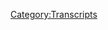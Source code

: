 {{Transcript
    | title         = [[736: Reflections on a Verdict]]
    | caption       = [https://knowledgefight.libsyn.com/736-reflections-on-a-verdict Listen to this episode on Libsyn]
    | episodeNumber = [[736: Reflections on a Verdict|736]]
    | length        = 01:08:22
}}

{{MessageBox
    | header     = Warning: Bot Generated Content
    | text       = This transcript was automatically generated by transcription software and likely contains many mistakes and misattributions. Please check the audio for definitive quotes, attribution, and context.
    | image      = N3yvass4myg91.webp
    | imagewidth = 50px
    | id         = warning
}}

{{TranscriptBlock
    | name      = Unknown Speaker
    | timestamp = 00:04
    | text      = Red Alert. Red alert. Red alert. Red Alert knowledge five Damn, Jordan I'm sweating knowledge fight.com It's time to pray. I have great respect for knowledge like knowledge. I'm sick of them posing as if they're the good guys Shang V or the bad guy knowledge. Dan and Jordan knowledge fight need money Andy and Sandy are stopping Andy and Cam handy in Kansas. Bray Andy in Kansas, you're on the airplane. Huge fan. I love your word, knowledge by
}}

{{TranscriptBlock
    | name      = Dan
    | timestamp = 00:55
    | text      = now knowledge fight.com. Hey, everybody, how's it going out there? This is Dan. Here's the situation the other day in Jordan. After the verdict came out on Thursday, we had the opportunity to sit down and chat with the plaintiff's attorney from the Texas cases. Mark Bankston about the you know the goings on to reflect a little bit on the the case and what were the most likely next steps. And that is a little bonus bonus bonus. That's what it is. It's a bonus little episode for this weekend for you all to enjoy. Sneaky snake and but here's the thing. Do me and Jordan had meant me up, man. I'm pronouncing things weird all over the place. Me and Jordan had meant to recorded an intro the like this what I'm what I'm doing here, but we forgot. Anyway, I just thought it would be weird if the episode started and then just immediately jumped into an interview. Maybe I'm wrong. I don't know. Maybe this is unnecessary. Anyway, before I get too up in my head. I'll just throw it to the interviewer enjoy. And we will be talking to you soon. Well, folks, I figured there's a lot of news. There's a billion stories to cover. Yeah. 965 million to be exact. Yeah, close to a billion stories. Yeah. And whenever we need some legal analysis on cases involving one Alex Emmerich Jones, there's, there's one when we put up the mark Bankston symbol, there's
}}

{{TranscriptBlock
    | name      = Jordan
    | timestamp = 02:31
    | text      = only one signal signal symbol.
}}

{{TranscriptBlock
    | name      = Dan
    | timestamp = 02:35
    | text      = I go to the rooftop of my apartment here in Chicago and I say I put a gummy worm shadow on a cloud and then Bill calls mark.
}}

{{TranscriptBlock
    | name      = Jordan
    | timestamp = 02:44
    | text      = I think I think the bark signal is a is a silhouette with the words underneath it. Who sent me these texts. I think that's
}}

{{TranscriptBlock
    | name      = Dan
    | timestamp = 02:53
    | text      = it's a it's a Matlock symbol, or bones being.
}}

{{TranscriptBlock
    | name      = Jordan
    | timestamp = 02:59
    | text      = We have extended this long enough, Mark. Welcome to the
}}

{{TranscriptBlock
    | name      = Dan
    | timestamp = 03:02
    | text      = cheers, boys. How are y'all doing? Welcome back. I raise my glass of Jordan brought champagne over this evening. And so welcome. Thanks for joining us.
}}

{{TranscriptBlock
    | name      = Mark Bankston
    | timestamp = 03:12
    | text      = Absolutely. Absolutely couldn't be in better spirits today.
}}

{{TranscriptBlock
    | name      = Dan
    | timestamp = 03:17
    | text      = I think a lot of the audience's aware obviously that the Connecticut case the verdict came in on Wednesday. It came in as a as a flood
}}

{{TranscriptBlock
    | name      = Jordan
    | timestamp = 03:32
    | text      = where it will require 40 days and 40 nights to weather the storm is the level of flood we're dealing with here.
}}

{{TranscriptBlock
    | name      = Dan
    | timestamp = 03:39
    | text      = And I think some people probably have some questions about, you know, the dynamics about it. And we're certainly
}}

{{TranscriptBlock
    | name      = Jordan
    | timestamp = 03:46
    | text      = no, absolutely we have no law in IT stuff.
}}

{{TranscriptBlock
    | name      = Mark Bankston
    | timestamp = 03:51
    | text      = I got a lot of questions, too. There's there's still so much to get answered here. Boy, it's really a nice time to celebrate.
}}

{{TranscriptBlock
    | name      = Jordan
    | timestamp = 03:58
    | text      = One thing I wanted to ask you first, how do we start with that? You were in the courtroom for a while Correct? Yeah. Yeah. What was what was it like sitting in the courtroom as a spectator as opposed to a gladiator you know,
}}

{{TranscriptBlock
    | name      = Mark Bankston
    | timestamp = 04:13
    | text      = it's interesting, you know, cuz you walk into that courtroom, right? And nobody knows what's gonna happen in this trial. But everybody knows what happens in mind. When I walk in there, there's there's a weird feeling of
}}

{{TranscriptBlock
    | name      = Jordan
    | timestamp = 04:23
    | text      = here like Ray Lewis in 2004. Like,
}}

{{TranscriptBlock
    | name      = Mark Bankston
    | timestamp = 04:28
    | text      = and, I mean, here's the other thing, too, is I had, over the years gotten the chance to reach out and talk to some of the other plaintiffs in the Lafferty case, but this was the first time that I'm like, in a room with them all, and got to meet them. And, you know, it's weird because sometimes people that you don't think about it too much, that in a very technical sense, these cases of ours in Connecticut, in in Texas are in competition in a way like that. That would normally be the case. Right? But that has since almost the outset. Not been how we've treated it. Yeah. And these parents were so gracious to me. And so I mean, they were expressing their admiration and their thanks for what we did. And I don't even represent these folks. Right. But we've kind of stopped looking at it that way. Because, you know, I think we've said it in court many times, me and Chris are as cooperative as to plaintiff's lawyers across the country can ever be. And we have helped each other along this way to make sure that these people are not pulling fast ones in either direction. And so man, when that trial started, yeah, there was no other place in the world. I wanted to be try to help whatever way I could. And it was, it was a great experience to be there. And to be, I don't know, there was something about that particular courtroom and you have that amount of gravity of people in it. Yeah, of all of these plaintiffs. It was, it was quite an experience. But you know, like, like, a lot of people midway through the trial, and I had to leave and come home, because I actually had to come home for a couple days, and then go try another case at Kansas City. Nobody really knew what was gonna happen. Right. Nobody really knew.
}}

{{TranscriptBlock
    | name      = Dan
    | timestamp = 05:58
    | text      = Well, there's even just this simple dangling thread of like, Is Alex gonna come back? totally right. Yeah,
}}

{{TranscriptBlock
    | name      = Mark Bankston
    | timestamp = 06:04
    | text      = that was I mean, look, I'll be honest with you, once, once Alex testified, I kind of knew where we were going, just not the degree, right. Like, nobody knows. I've always said this getting nobody knows how to value these cases. Right. And so I was almost concerned after my case, if people were going to look at it and go, All right, well, yeah, but that's just a total fluke, you've got one story of what happened to with neon, Scarlet where Neil gets to fame, and you get one result. That's just a fluke. And what's so rewarding about this next trial? Is it proves that's not a fluke. There's no fluke about it. Yeah. And that you can almost look at that. It's like the Heslin case is sort of the battering ram that breaks into that fortress sets the value sets understands how the case is going to go. And then Chris and his team just took that. And I mean, look, there's there was a lot of things that were going off. Right. To start this prefaces, there were a lot of really good things.
}}

{{TranscriptBlock
    | name      = Jordan
    | timestamp = 06:56
    | text      = Well, they had already won. So that was terms of the terms of trial.
}}

{{TranscriptBlock
    | name      = Unknown Speaker
    | timestamp = 07:04
    | text      = Having already won held f1.
}}

{{TranscriptBlock
    | name      = Mark Bankston
    | timestamp = 07:07
    | text      = Trial, yes, there can be a lot of defendants who got defaulted or came in there were just a damage hearing. And it still it doesn't really matter, because it's still if the jury doesn't think what they did was wrong, and they're not going to compensate people for it. Right. Right. Yeah. Yeah, exactly.
}}

{{TranscriptBlock
    | name      = Jordan
    | timestamp = 07:21
    | text      = And idea of getting $1 You know, well, like when Trump sued the NFL, and they gave him $1, you know, yeah,
}}

{{TranscriptBlock
    | name      = Mark Bankston
    | timestamp = 07:28
    | text      = yeah. Right. And so I think everybody knew that wasn't going to be what was happening, because I mean, I mean, I think what these cases show, and I knew from when he testified, is a jury Once this information is put in front of them, it is basically indispensable on its merits, they're gonna fucking hate the guy. That's just how it's gonna be. And then then the question is, right, like so look, they have all these things going well, for them, they have the first trial with Jones that we had in Austin clearly broke his brain. Right, he came to that trial with the defense lawyer who was going to put on a fairly standard defense. He went in there and pretended that he had remorse. They tried to play the script of how you would supposedly defend this. And they got they got wrecked. And so it broke Alex's brain. So he shows up to the next trial, and he acts like a goddamn madman. He's up there on the stand said I don't apologize for shit and basically like an old enemy.
}}

{{TranscriptBlock
    | name      = Dan
    | timestamp = 08:19
    | text      = You gotta prove that on some level, you know, it's like this strategy didn't work.
}}

{{TranscriptBlock
    | name      = Jordan
    | timestamp = 08:22
    | text      = Let's try Yeah, no, I mean,
}}

{{TranscriptBlock
    | name      = Dan
    | timestamp = 08:25
    | text      = I didn't miners the wrong word.
}}

{{TranscriptBlock
    | name      = Jordan
    | timestamp = 08:28
    | text      = I really didn't get an apology from all of the people who had no idea this was going to be coming. But what are you gonna do? You know,
}}

{{TranscriptBlock
    | name      = Mark Bankston
    | timestamp = 08:35
    | text      = right. You have that you've got Jones acting like an absolute madman, which helps. You've gotten norm patents, which Wow, did I I never would have thought that I would seen a lawyer who could try this case less competently than in then. I did not think so. I read learned that is normal is literally asleep. At one point in the trial. He was like tweeting during the trial about other stuff, like
}}

{{TranscriptBlock
    | name      = Dan
    | timestamp = 08:59
    | text      = a certain event. Yeah. He's like, he's like,
}}

{{TranscriptBlock
    | name      = Mark Bankston
    | timestamp = 09:01
    | text      = being openly combative with the jury. I mean, it was it was I'm, I love to know what's going on with Doron. But I'll tell you when I saw that closing statement of his Yeah, I was like, Is this son of a bitch throwing the case? What is he up to? Like what is happening?
}}

{{TranscriptBlock
    | name      = Dan
    | timestamp = 09:16
    | text      = I know, I know. This is not gonna be a popular statement. But maybe these grieving families are liars.
}}

{{TranscriptBlock
    | name      = Jordan
    | timestamp = 09:23
    | text      = Yeah, yeah, that was an intense I actually that was actually a really good question lawyer. lawyering, you can do that lawyers prayer sounded fake as shit to me. Like no lawyer has ever done that. Nobody. Nobody's ever said that. Why did he say he was like the old fashioned lawyers prayer
}}

{{TranscriptBlock
    | name      = Dan
    | timestamp = 09:43
    | text      = norms of creative guys stand up comic he writes his own material. There's nothing nothing to shit on there, Jordan.
}}

{{TranscriptBlock
    | name      = Jordan
    | timestamp = 09:51
    | text      = Well, I will share with you the old comics prayer. Fuck norm Pattis that was a that's our favorite one to say before every set Dear
}}

{{TranscriptBlock
    | name      = Dan
    | timestamp = 09:58
    | text      = Lord made the last be plentiful. And the alcohol
}}

{{TranscriptBlock
    | name      = Mark Bankston
    | timestamp = 10:04
    | text      = work. You know, I think it's sometimes works in a criminal trial when you have a lawyer who's defending who is deeply and fundamentally unlikable like norm is I mean, it's just a powerfully unlikable human being. But it actually sometimes works in criminal trials. But in the civil end, no, this would didn't fly. So you've got all these advantages go and then you got Jones, you've got the attorney. I mean, it's a mess. But here's the thing that I don't think people are putting enough attention on, is that while Chris petty had himself a really strong case, and really favorable conditions in the courtroom, he faced something that is so insanely difficult, which is when you have when you just have a win, it's just Neelam Scarlets one fan, right, you can get the number up, get it up there to 50 million and you're in your jury understands that. But once you start having 15 plaintiffs, you have to get the numbers up so high that your juries gonna get sticker shock, right. And that's a worry even well below the finger, they got to be able to defeat that, to be able to get a jury on board with the idea of of giving this kind of award is literally the hardest thing a plaintiff's lawyer can ever do.
}}

{{TranscriptBlock
    | name      = Dan
    | timestamp = 11:06
    | text      = I believe it. I think, I think in terms of that, that's, that's an angle and then to with the the number of plaintiffs like as opposed to with your case, with Neil and Scarlett, it's, you know, it's one story. It may be a complicated story to tell, but with so many plaintiffs being able to, you know, respectfully and accurately convey all of their different experiences, right. It's something that I thought was also well handled. Yeah. It seems like a gigantic challenge. Yeah.
}}

{{TranscriptBlock
    | name      = Mark Bankston
    | timestamp = 11:36
    | text      = I mean, look, you you know, you're going to if you do it, right, like he did you get critical mass up. Yeah, that can happen. But there was a huge danger there of losing the jury and the details of all of these different people, and having them get exhausted through the process and having that be doled in their senses. And you'll notice that as Chris started going through the different plaintiffs, he was able to create new angles and new ways to tell the story. Yes, it wasn't just repetitive.
}}

{{TranscriptBlock
    | name      = Dan
    | timestamp = 12:02
    | text      = Yeah. At all, you're off to have a great sort of friendliness with the way that he questioned the the plaintiffs as well, there was a time certainly got objections from norm. But there was kind of a friendliness to him, in contrast to medi kind of having more of a like, straightforward, and
}}

{{TranscriptBlock
    | name      = Jordan
    | timestamp = 12:27
    | text      = even then the objections from Costco or for Costco for more like, Okay, you can't ask that question. I know, we all just want them to tell the story and you're trying to ask a question. Yeah, absolutely. You'd object and then it'd be like, Okay, let me rephrase this to just tell your story. Like that. Yeah.
}}

{{TranscriptBlock
    | name      = Mark Bankston
    | timestamp = 12:45
    | text      = Yeah. The other person I should probably mentioned by name just because I'm such such a big fan of hers is Eleanor Sterling's work, arguing legal propositions in that courtroom was so outstanding. I really have rarely seen a lawyer who was so effective at communicating with the judge than Eleanor is, and there were so many big rulings that she was able to secure during that trial. And she did such an amazing job. They had a really great team. I mean, that's it was both of these parents, both sides have, we're lucky to have really competent representation because they could have gotten stuck with terrible people. You never know. Like, norm.
}}

{{TranscriptBlock
    | name      = Jordan
    | timestamp = 13:21
    | text      = I bet she I bet she has to feel amazing just because there are so few times I think, where you can really get into like, the nitty gritty of ah, this isn't point one four point C and feel like the righteous Crusader have fucking, you know, like, oh, no, it's one dashboard. See MOTHER FUCKA. You know, like, you don't get to do that rarely. What's funny, they
}}

{{TranscriptBlock
    | name      = Mark Bankston
    | timestamp = 13:45
    | text      = are exactly. Their legal team had three very distinctive and different personality presences in the courtroom, right then that some people look at the four of us, for instance, and it's like, yeah, the four bearded weirdos you know, they've they're basically brothers. They're, they're, they're different shades of the same color.
}}

{{TranscriptBlock
    | name      = Jordan
    | timestamp = 14:04
    | text      = You like fucking whiter from tombstone? Shut the fuck up.
}}

{{TranscriptBlock
    | name      = Mark Bankston
    | timestamp = 14:08
    | text      = That's exactly right. And but there is sort of a solidarity, that goodness that we almost operate as one unit. And it's an interesting way to do it, and truly seem to really like us for it. But then when you add up into that it could adopt this different approach of having Alright, so Chris has is able to bring a level of moral righteousness to the courtroom, that in a less genuine person would be over the top. But Chris is so genuine, that he was able to keep this like very strong sense of moral authority in the courtroom, but that needed to be counterbalanced because that they needed to have an emotional angle to they needed to have a humanistic relating. And Josh Casa pulled that element off of it. He has such an easy, unforced sense of camaraderie with people that he can pull that off. And then you have Eleanor who is basically a strategist at heart like she is a As a battlefield general, and to know how to use the rules to keep her opponent where she wants, and so you have this very analytical approach, and Eleanor and the three of them together, just knocked it out of the park. I just, I'm, I'm actually super excited to work with them again in the future, you know, because they are some, they have been doing some great work outside of this too, you know, because they did Remington and that was a long slog, a very uphill climb. And they did it. And so they're out, you know, celebrating the world right now getting the accolades, and they deserve every bit of it. Because, wow, this is really an amazing result. Yeah,
}}

{{TranscriptBlock
    | name      = Dan
    | timestamp = 15:32
    | text      = totally. So I guess that leaves us in a position where, you know, we have this almost $1 billion judgment against Alex and Infowars. He has put his company into bankruptcy, or at least freeze dried up systems is in bankruptcy. And there's some sort of chaos going on with that as well, with the lawyers turning on each other a little bit as well. But where do Where do you I mean, obviously, is into almost entirely unpredictable. But where do you get, like, what are we talking about when we talk about appeals? Well, it's one of the options even,
}}

{{TranscriptBlock
    | name      = Mark Bankston
    | timestamp = 16:07
    | text      = there was a there was a clip that came out of me talking in the courthouse right after our verdict came down. And I made some predictions on this subject about picking, dividing up the courts of Infowars. Yeah, follows me like it goes to wherever I go. There was the thought that look, if these verdicts aren't monstrously big like they are right now, that that this would end up with resolution through bankruptcy court, because Jones wants this over, he's not going to chase to the ends of the earth on this kind of stuff. And it wouldn't make sense to like, look, he's going to have four trials to get them all overturned. It's just ridiculous. So and I figured that he would, they would, we wouldn't be looking at that situation. In other words, we would be looking at this Indian in a different way. But now when you've got a billion dollar judgment, you've got the Texas verdict, which I know they think they can appeal. Right? And then they're gonna have two more, Alex's just decided to just screw it. And like he said the other day on the show. Uh, you know, I'm gonna spend a few $100,000 and keep these cases wrapped up for years. Yeah. Care. Like you think I care about that? Like, like, like, Warren, I think you're vastly overestimating how difficult to plaintiff side appeal is like, I've got to write two briefs over the next two years. No big
}}

{{TranscriptBlock
    | name      = Dan
    | timestamp = 17:14
    | text      = deal? Well, because the weight is on them. Yeah, right. Yeah, they've got a lot of
}}

{{TranscriptBlock
    | name      = Mark Bankston
    | timestamp = 17:17
    | text      = work to do. Exactly. And they're gonna have to do a lot of work to do that. And for me, he was great. Now, here's the real kicker of it. Right? Here's the real kicker. Let's say that by some heaven forbid chance he is successful on appeal against us, for instance, and Texas Court of Appeals or Texas Supreme Court, reverses and orders a new trial to go forward. Do you can you think of anything that would make me happier than going to trial against Alex Jones? Again?
}}

{{TranscriptBlock
    | name      = Dan
    | timestamp = 17:43
    | text      = Very few things.
}}

{{TranscriptBlock
    | name      = Jordan
    | timestamp = 17:44
    | text      = In case you're wondering. Last time there was a billion dollars on how about you guys? They were they said 50 million and appealed it surprise?
}}

{{TranscriptBlock
    | name      = Dan
    | timestamp = 17:54
    | text      = Yes. Dude, again, why? US court? It wouldn't just be like this judgment is gone. It would be ordering a new trial. Yeah, exactly. And Alex's behavior, you probably assume wouldn't be any different. He probably end up getting himself defaulted again.
}}

{{TranscriptBlock
    | name      = Mark Bankston
    | timestamp = 18:11
    | text      = Oh, yeah. Well, and here's the thing, though, if it comes back for new trial, it's just like, we reversed the clock back to June 2022. And we just set a new trial date and try it again. So it really wouldn't be a big deal or Oh,
}}

{{TranscriptBlock
    | name      = Dan
    | timestamp = 18:21
    | text      = but he could could he over like undo the default? Could that be appealed?
}}

{{TranscriptBlock
    | name      = Mark Bankston
    | timestamp = 18:25
    | text      = I mean, look, that's a technical thing that I guess let me just put this right, this appeal of No, that's not something that's feasible. Right. The default is so well papered. I mean, we should add a default between 19. But the judge has made sure to pay for the shit out of that course. 2022. It's a dead issue. There's no way he's getting that overturned.
}}

{{TranscriptBlock
    | name      = Dan
    | timestamp = 18:43
    | text      = So the but he'll essentially is just about the damages just about the
}}

{{TranscriptBlock
    | name      = Mark Bankston
    | timestamp = 18:48
    | text      = end and fundamental errors of the trial if they think that anything happened there. It's interesting, because most of your objections to this would be off of like jury instructions. And strangely enough, like Reno every time we had a charge conference was like no objection. Which I mean, again, like that's the whole through line with right now is there were so many opportunities for him to do things that would help his case and he just sat there and twiddle his thumbs while they're happening. And
}}

{{TranscriptBlock
    | name      = Jordan
    | timestamp = 19:12
    | text      = I think what's ironic about the idea of an appeal is that after all these four trials are done. Basically, we're going to find out that once you have the ability to choose a jury of peers, like you can weed out certain people. Any reasonable person will agree that Alex should go fuck himself. Yeah. The idea of that you can take it to court still kind of infuriates me whenever it's like, it doesn't matter where you are, or who you choose. As long as you get rid of info warriors. This motherfucker is going down.
}}

{{TranscriptBlock
    | name      = Dan
    | timestamp = 19:47
    | text      = You know, I need a jury of my peers and my peers are crazy.
}}

{{TranscriptBlock
    | name      = Mark Bankston
    | timestamp = 19:52
    | text      = So it is one of those things too, that like, I noticed that we had some really strong well informed jurors on the jury who I think didn't The next round for instance, we go try pausing early next year, something like that. The jury pool is all going to know about this billion dollar verdict. I mean, this thing, not the right, exactly. And so a lot of those people who do know about it are probably going to get kicked off the jury. Right? Yeah. So we're gonna have a jury who's, who's less in touch with what's been going on with Alex Jones. And what I've learned through this process is that is perhaps more advantageous, right? Totally, totally. People who don't know this shit, and they get exposed to it. They lose their fucking minds. Dare you?
}}

{{TranscriptBlock
    | name      = Jordan
    | timestamp = 20:30
    | text      = Yeah, absolutely.
}}

{{TranscriptBlock
    | name      = Dan
    | timestamp = 20:31
    | text      = That became so clear to me when we had the guys from the dollop on and like, I was playing stuff that Jordan would just be like, oh, yeah, okay. We're freaking out. We're hearing stuff that's like kind of junior varsity Alex content to me. How is this one show?
}}

{{TranscriptBlock
    | name      = Jordan
    | timestamp = 20:51
    | text      = It is kind of a situation where this has, you know, we were all worried. As you said earlier, Dan and I were both worried about the judgment and all of this stuff. And I think that really might be because we are so close to it, that if we had could step back, you know, like, if you can go back and listen to episode one, I'm fucked up about this. And I saw none of it. When Alex
}}

{{TranscriptBlock
    | name      = Dan
    | timestamp = 21:16
    | text      = said, it's time to pray. We lost our mind we lost
}}

{{TranscriptBlock
    | name      = Jordan
    | timestamp = 21:19
    | text      = nothing. Now. That is nothing, you know, but he will be.
}}

{{TranscriptBlock
    | name      = Dan
    | timestamp = 21:27
    | text      = Here, we don't factor that in nearly as much. It's hard. It's like the opposite of naivety or something. But it's still kind of naive. Because you don't
}}

{{TranscriptBlock
    | name      = Jordan
    | timestamp = 21:34
    | text      = know the amount. That's correct. You know? Yeah,
}}

{{TranscriptBlock
    | name      = Mark Bankston
    | timestamp = 21:37
    | text      = well, we'll give you kind of a preview of where things are going. There will need to be so on the 20th of this, like next week, we're having a hearing in Heslin. For inner the judgment there. We're gonna try to make a play to get around the cap on punitive damages there. That's a play I think we can make in Haskell. And I know for a fact it's going to be much easier playing possible. Right. It's just it's just from the way that sets up and how it will be much much much easier. But I still think we're going to do it. Veselin, as well. Get that entered. There's the sanctions for and dinos trial conduct that the judge requested, I put that on paper. So we've done that we're going to have a hearing on that. We're also going to think about
}}

{{TranscriptBlock
    | name      = Dan
    | timestamp = 22:16
    | text      = storm sanctions.
}}

{{TranscriptBlock
    | name      = Mark Bankston
    | timestamp = 22:18
    | text      = I wish I wish now but we are. We're doing also sanctions motion for the improper removal and bankruptcy back in April, which is total BS got dismissed really quick. But that caused us to incur a bunch of expenses. So we're gonna seek all that and we're actually going instead of going after Jones and the company, we're going after the lawyers who did these things and pulled these things off.
}}

{{TranscriptBlock
    | name      = Dan
    | timestamp = 22:40
    | text      = Are we are we talking about a media star here?
}}

{{TranscriptBlock
    | name      = Mark Bankston
    | timestamp = 22:44
    | text      = We have some news on him coming up. I'm just telling all his fights fans keep keep your eyes peeled the story of Robert Barnes. This is this would actually be against anti no for what he did during trial, as well as another one of their lawyers to name Eric Taub, who was involved with the representation earlier and made certain representations about Infowars LLC prior to the bankruptcy. So we'll be having a hearing on those and then enter the judgment. Right. The library folks will be having a similar thing happened. Of course, they're still stretching out because what people don't even realize they haven't even had punitive damages. Yeah,
}}

{{TranscriptBlock
    | name      = Jordan
    | timestamp = 23:16
    | text      = I know. That's gonna be bigger. Right? That's guy you
}}

{{TranscriptBlock
    | name      = Mark Bankston
    | timestamp = 23:21
    | text      = know, I think when you have a billion dollar billion dollar putative, I don't think you need I don't know,
}}

{{TranscriptBlock
    | name      = Jordan
    | timestamp = 23:27
    | text      = compensatory is a billion dollars. I feel like they are going to wind up going ham on paying damages.
}}

{{TranscriptBlock
    | name      = Dan
    | timestamp = 23:33
    | text      = I think it's very possible. But yeah, but also, like, the unfair trade practices part wasn't even. Yeah, that's interesting. Even Another thing that's sort of hanging in the balance, it is
}}

{{TranscriptBlock
    | name      = Mark Bankston
    | timestamp = 23:44
    | text      = it's it was a really nice tactic. They pulled out their head on that one. And if they can sell that through, wow, what a great move. Right? I mean, it's I don't think anybody's ever thought about doing it this way before. I think they're the first ones to ever try it this way. And it was, I mean, I don't know for certain, but boy, do I smell Eleanor on all of that, like, that is our strategy right there. And if they if they pull that off, oh my gosh, then because like, then now we're talking numbers that I mean, or just, you can't ever resolve, right like this, this will be a millstone around his neck forever, if that's the case, right? And that may be where we're going. So they're gonna have to do the same thing, they got to get their peanuts, then they'll have a hearing for entry of judgment. Once that happens. And for us, that's about 30 days to file notices of Appeals and the various state courts. And if they want to do that, then they'll get an appeal. Like, for instance, I'll just take my case, though, they'll go up to the Texas Court of Appeals, and then that court will rule on everything that will probably take and nine months, something like that. And then there will be they'll probably appeal after that. They'll do a what they call a petition for review to the Texas Supreme Court. That's not a mandatory appeal. The Texas Supreme Court gets to decide whether they want to hear it or not sure. And in the past, they declined to hear in the earlier appeal, so I don't I don't know. But that would probably if the tech Supreme Court takes it, that's another nine months. And then and then they'll petition to the US Supreme Court that will resolve itself quickly. Like they'll reject that in two months. But we are probably looking at a year and a half, two or so. Before brass tacks really get hit.
}}

{{TranscriptBlock
    | name      = Jordan
    | timestamp = 25:18
    | text      = So, you're gonna do this, you're saying we're looking at two years before people legit go to his house and start digging up and start discussing gold? Yeah, okay. It's
}}

{{TranscriptBlock
    | name      = Mark Bankston
    | timestamp = 25:27
    | text      = sold out in the backyard. No, like, right? The problem there? Is that okay? Cuz it even gets more complicated. Because at the same time, we have a fraudulent transfer suit pending against which we can adjudicate during that time on appeal, but we really can't do anything with it till the appeal is over. Right. So then, then we get to go after the money that isn't technically in Alex Jones's hands or free speech systems. And, but that has been transferred over into other entities or been given to other insiders. Right. The weird companies? Yeah, exactly. Like the one that would trips everybody's radar on this is PQ, PR. Right? Right. They set up, and there's a trust out there. You know, they say, Hey,
}}

{{TranscriptBlock
    | name      = Dan
    | timestamp = 26:05
    | text      = one is that yeah, they
}}

{{TranscriptBlock
    | name      = Mark Bankston
    | timestamp = 26:06
    | text      = got an EJ trust? No, it's interesting that trust is it's got $30 million sitting in it right now. So, you know, people sometimes had come up to me and said, like, hey, you know, great result. But you know, are you really gonna collect anything Alex Jones really have any money? And there was a time in my life where I was like, I don't know. And frankly, I don't care. Like, that's never what this was about. It's not at birth families, either, right? That's not why they're doing it, you know, like, like, the idea of them actually having to wait more time. They don't care, like fine, whatever. Yeah,
}}

{{TranscriptBlock
    | name      = Jordan
    | timestamp = 26:33
    | text      = of course,
}}

{{TranscriptBlock
    | name      = Dan
    | timestamp = 26:33
    | text      = they've waited a decade.
}}

{{TranscriptBlock
    | name      = Jordan
    | timestamp = 26:34
    | text      = But isn't that isn't that ultimately, the question that so many people are having right now. And it's the one that I'm hearing from a lot of people in regards to our show specifically, obviously is like, Is Alex is going to be on the air for another two years until people start digging up his gold? Do you know what I mean? Like your problem with this with this whole situation? One, I want to say that the law is great, and it makes perfect sense. And two, it is it is a thing where it's like, this judgment is so immediate, after so much bullshit, you know, and then people are going to want this to then be an immediate result. Right? Right. Exactly. Yeah. They want people to be like Alex has to get in a plane tonight and head to Venezuela to survive. Because he a flight risk. Yeah, absolutely. Yeah.
}}

{{TranscriptBlock
    | name      = Mark Bankston
    | timestamp = 27:27
    | text      = See to me, though, look, there already are immediate consequences. There already are immediate effects that I think are because because here's the thing, even if you could take all of his money, and you could essentially shut down Infowars that's not going to stop him from being a me like, it'll be on the internet. Like, I'll make videos, I'll do whatever people like, yeah, like, you're not going to get rid of them that way. Either way you really have to do is to be able to marginalize and neuter his influence on American culture. Right? And that that really is kind of the goal, the whole thing, right? When these families realize that men they start to see that Parkland shooting happened, same stuff was happening, they're like, we can't just let this keep going. The suit itself, you gotta remember a suit gets filed in April. Lafferty suit pulls up a couple months later, Jones basically loses his mind over that period of time starts threatening to kill Robert Moeller starts posting just a bunch of stuff that like is like an attempt to get the tech giants to come after Mr. Most racist transphobic shit, and you know, all sorts of stuff. During that summer, he loses his mind, the combination of those two events, the lawsuit, and all of that caused the tech giants to D platform, which I still think was done in the most ridiculous, arbitrary way that kind of like points to their mistakes all through it, but like it got done. Right. And that was the first big effect of the suit. I really do think that you move past 2019 at 2018. Jones was basically at the height of his powers. And he was effectively defamed by the suit itself, then the deep platforming reduces the core size of his audience. And then now after the defaults, after all of it, after this constant drumbeat of how he's not taking it seriously, and then the verdicts, he has been heavily marginalized as in in a way that like, I'm not even sure that collecting the money makes that much more of a difference to tell you the truth. I mean, I think it will reduce the size of his media operation, but but his ultimate reach, I think, will probably be about the same margins.
}}

{{TranscriptBlock
    | name      = Dan
    | timestamp = 29:24
    | text      = I think you have a number of impacts. I think that the people who are already in and deeply end with Infowars, it's not going to marginalize him with them, but you never would be able to do that period. There'll be there's a vaster awareness of who he is among normies perhaps in in a way if it's like, oh, this is the guy who lost a billion dollars over Sandy Hook. And I think that could be helpful in some ways. Yeah. But then there's logistical things of like credit impacts of losing a case like these, and that's something that will will be a problem for him and In order to maintain whatever relevance he has, and ability to get audience, he has to have his own site like bamdad video that is intensely expensive for him with bandwidth costs. And the only way to keep getting people to go to the site is to offer a platform for weirdos like David Icke, and some of these other folks like that guy who dresses up like Uncle Sam and yells at people on the street. Like you, he has that stuff. And that's costing him an arm and a leg. And eventually, he's not going to be able to afford to run this site, and other people aren't going to pony up the money for that. And, you know, you're left in a position where, if that goes away, he has Infowars
}}

{{TranscriptBlock
    | name      = Jordan
    | timestamp = 30:49
    | text      = Yeah, I mean, I think I think what we are all underestimated.
}}

{{TranscriptBlock
    | name      = Dan
    | timestamp = 30:53
    | text      = Oh, I'm sorry. He also has an excellent test streaming site. Yeah, Rosie,
}}

{{TranscriptBlock
    | name      = Jordan
    | timestamp = 30:57
    | text      = I think what we're all estimating, as far as you know, when you say like, he won't lose his reach, or he can still do a show on YouTube or whatever. I don't know. Do a show on YouTube? No. Well, I mean, whatever. You know, he can do a show and put it somewhere. Yes. I think we're under estimating the amount of not today that he gets from having a professional studio. Yes. Like if he no longer has a professional studio, and he's going out of his fucking room. And you look at his video and you see the same thing that you do with any rule. Yeah, we in our room? Yeah, absolutely. I don't think he has the ability to go beyond that because he doesn't have any talent. You know, he doesn't he doesn't create anything.
}}

{{TranscriptBlock
    | name      = Dan
    | timestamp = 31:41
    | text      = Well, it was cool for him to be broadcasting out of like his spare bedroom when he was coming up. Yes. And super cool to have those bonafide no matter for it to be like the falling action of like, you had this CNN level set with elaborate like, visuals behind you and a skull on your desk for some reason. And then you're, you know, back to recording in a, in a bedroom. And it's, it's yeah, it's not the same.
}}

{{TranscriptBlock
    | name      = Jordan
    | timestamp = 32:08
    | text      = I think it would be surprising to like, really look at whether or not that moment when it becomes sad to be a fan of Alex Jones really has a has a like an effect, you know, once he's fallen so far, and you're still a fan of Alex Jones, aren't you at some point gonna be like, Oh, this is not fun.
}}

{{TranscriptBlock
    | name      = Dan
    | timestamp = 32:28
    | text      = I can't imagine that point hasn't already come. Well, yeah.
}}

{{TranscriptBlock
    | name      = Mark Bankston
    | timestamp = 32:31
    | text      = They've already crossed that Rubicon. fair.
}}

{{TranscriptBlock
    | name      = Jordan
    | timestamp = 32:33
    | text      = That's fair.
}}

{{TranscriptBlock
    | name      = Mark Bankston
    | timestamp = 32:34
    | text      = And I mean, it's always been my sense. I don't know this. Right. But it's always been my sense that among his viewership, the people who are actually buying the supplements is a very, very, very small component of that it is a tiny percentage of the audience who are spending a shit ton of money with him. Right. And and so like any televangelist Yeah, yeah. And I don't think you'll notice that his revenue has never been terribly dependent on his total spread. Like once he escaped from crazy world and his stuff leaks out in normal world, it doesn't increase his sales at all. Like that doesn't that's never been a thing. And so I think, look, the the important effects of defending him to some extent,
}}

{{TranscriptBlock
    | name      = Dan
    | timestamp = 33:13
    | text      = well, hold on, hold on, I want to just I want to put a button and this really quick. Yeah, it does seem like when, like, the FBI says, No one died at Sandy Hook, breached into what you might call mainstream, like it's spread wider, that did have an effect on spreading his sales. But when he's like on Piers Morgan, or he goes on Rogen, that doesn't necessarily spike sales. No,
}}

{{TranscriptBlock
    | name      = Mark Bankston
    | timestamp = 33:36
    | text      = exactly. And I do think
}}

{{TranscriptBlock
    | name      = Jordan
    | timestamp = 33:38
    | text      = the difference between that's a good point, it broke through
}}

{{TranscriptBlock
    | name      = Mark Bankston
    | timestamp = 33:41
    | text      = into a greater community, but that community was still pretty, pretty damn crazy. And I do think that like, you look at the 2017 period, right after Trump's victory, there were a lot of sort of standard NASCAR dad mega conservatives, who suddenly discovered Alex Jones during that period, and like it was he became a very dangerous thing. And I don't he doesn't have that. Like we're paying into things. Think about, think about how the 2020 election goes, if the suits never happened. Alex has all these platforms, he's still at the height of his powers, he may have a very different 2020 election. Like there's those sorts of things you got
}}

{{TranscriptBlock
    | name      = Dan
    | timestamp = 34:16
    | text      = Alex might have turned on Trump by them, though. Exactly. That's another like, they don't know if
}}

{{TranscriptBlock
    | name      = Jordan
    | timestamp = 34:21
    | text      = we have a different election. I maybe we have more people a January 6. That could be the bigger problem. 100% Sure. But having we could have a dictatorship?
}}

{{TranscriptBlock
    | name      = Mark Bankston
    | timestamp = 34:31
    | text      = There's no question. And I mean, it was frustrating to me like going through the COVID period and seeing him do all this stuff and realizing like, you can't stop and you never will effectively stop him. The only way you can is to completely try to marginalize them. I hope this has done that. And I think it's going to it's it's certainly his life is about to get more difficult, that's for sure. But I think there's this bigger effect and I think this is really legit is that there has now been a signal sent out to media of all stripes that if you start bringing private people, blameless, innocent private people into your conspiracy lies and start telling false facts about them either intentionally or recklessly, there's gonna be a big damn price tag for that. And I think it's going to the effect on other people who are, who are edging close to I might do some things like Alex Jones, this has given them considerable pause.
}}

{{TranscriptBlock
    | name      = Dan
    | timestamp = 35:22
    | text      = Yeah. It sends a message that like your conspiracy games are all fun and well, like it's, you know, there's a litany of things that Alex has been full of shit about that he's never been sued about and never will be sued about. It's like, it's all fun and games, but there is a point at which you need to be careful, don't do these things. That and maybe that's a lucky message for some of those.
}}

{{TranscriptBlock
    | name      = Jordan
    | timestamp = 35:47
    | text      = A reasonable a reasonable society, could take all of the things that Alex Jones did in regards to this case in regards to these people, and be like, Okay, well, we know yelling fire in a crowded theater is not free speech. So if you do exactly this list of things, then you go to jail or your show is gone or something like that. Because it is like any reasonable jury would come to the conclusion that you owe a billion dollars if you do that shit. So why not skip the five years of god damn litigation and just go, you did the exact list of things that every reasonable person thinks costs a billion dollars. So guess what, just go to jail, take a breath. Sorry.
}}

{{TranscriptBlock
    | name      = Mark Bankston
    | timestamp = 36:35
    | text      = To is if Jones had been a normal, a normal media defendant, he would have settled these cases early any and he totally could have done so he, if I think back at look, because here's the things people look back at this now and like the right now, and they're like, this is how it was always going to end. And they saw the sort of inexorable downfall of Jones. And if you look back to 2018, that wasn't the case at all. No, I had a lot of people right after I filed this case, and it's real brave of you. I wish you the best but boy, that's gonna be a hard uphill climb. And you know, I hope he doesn't get you. And it took a long process and very strategic litigation to put him in the box that he's in. And it's frustrating in that way.
}}

{{TranscriptBlock
    | name      = Jordan
    | timestamp = 37:10
    | text      = You did a very good job. I that is a good point. People underestimate how hard the guys worked on all around. Yeah, all around.
}}

{{TranscriptBlock
    | name      = Mark Bankston
    | timestamp = 37:19
    | text      = It's a lot of people would have put it on Jones as though he dug his own grave. And I'm like, can people look I had a shovel and it was a big shop.
}}

{{TranscriptBlock
    | name      = Dan
    | timestamp = 37:26
    | text      = Alex did play a part in digging.
}}

{{TranscriptBlock
    | name      = Jordan
    | timestamp = 37:29
    | text      = He was like, let me help you out. The background. Sounds like
}}

{{TranscriptBlock
    | name      = Mark Bankston
    | timestamp = 37:36
    | text      = you got to dig this way. Yeah, I got really put your back into it.
}}

{{TranscriptBlock
    | name      = Dan
    | timestamp = 37:39
    | text      = You you've you've said before even I believe on the show that like there is a point or maybe it was Bill that like this could have been resolved so easily. So easily. In earlier times, if if Alex said well, I mean he's done it with other cases before like with Hamdi Lucaya, you know, the Chobani he said he was going to fight that or die. And then he settled like,
}}

{{TranscriptBlock
    | name      = Jordan
    | timestamp = 38:02
    | text      = I'm really sorry about that.
}}

{{TranscriptBlock
    | name      = Mark Bankston
    | timestamp = 38:06
    | text      = Yeah, it's so funny that even after he did that, then he gets into my deposition, he starts defaming the guy again. Of course, it's, it's wild to me that it's just because of the two jurisdictions right because of where Chobani is and your comment PINKFONG is those those areas both of those venues, if you make an apology before the suit and retract, your damages are cut to almost nothing if you do that. Yeah. And so they knew it wouldn't it wouldn't have been worth it to pursue it once he made those apologies that we had
}}

{{TranscriptBlock
    | name      = Dan
    | timestamp = 38:34
    | text      = the weirdest part about Alex's ping pong apology was like the 15 minutes he did about how good the pizza was over the whole menu and he really did a try the moonwalk
}}

{{TranscriptBlock
    | name      = Jordan
    | timestamp = 38:47
    | text      = that's how you apologize. Free How did
}}

{{TranscriptBlock
    | name      = Mark Bankston
    | timestamp = 38:50
    | text      = you hear so now I'm I'm seeing in the past day or two like these, I guess right wing influencers who are trying to test the waters about how much they can defend Alex or the attack the outcome of this thing? And I see, you know, like a Serna vich or Charlie Kirk, who say the same litany of bullshit about like, this is Alex apologize for now. He fucking didn't show me show me pull me the clip show me where Joan said, I'm sorry for the things that I have done to these parents.
}}

{{TranscriptBlock
    | name      = Dan
    | timestamp = 39:18
    | text      = pologize for when he said it was fake last week. Yeah, exactly.
}}

{{TranscriptBlock
    | name      = Mark Bankston
    | timestamp = 39:21
    | text      = Right like that. First of all, that's bullshit. They say oh, he only did it a couple of times. Motherfuckers. We, we had 40 hours of it in evidence in our trial. And we know now from exhibit similarity. They had 100 More episodes between 2013 and 2018 that they never produced to us talking about Sandy. She's not talking to me about he only did this a couple of times so that you know, it's these constant like I would visit just new realities to try to defend the Alex Jones. But I've noticed that like they're not getting a lot of traction off of this. Yeah, even some of your usual suspects are like hey, you touched on this this
}}

{{TranscriptBlock
    | name      = Jordan
    | timestamp = 39:55
    | text      = is Glenn Greenwald hasn't said a word I'll tell you despite frequent dislike. I've been trying to piss that dude off for a while now I've been on Twitter for fucking forever and man, man, it's annoying,
}}

{{TranscriptBlock
    | name      = Dan
    | timestamp = 40:08
    | text      = you know what I think is the case with those people who are defending him. I think that they see a guy going down. But a guy who's going down can be profitable for them in some ways, right? It makes me think of
}}

{{TranscriptBlock
    | name      = Jordan
    | timestamp = 40:23
    | text      = when Toys R Us was going bankrupt, a lot of people made a lot of money, you know, like that kind of thing.
}}

{{TranscriptBlock
    | name      = Dan
    | timestamp = 40:27
    | text      = Not less of that and more like the way that Alex makes a hero out of Colonel Travis and the Alamo. You know, there is kind of a like, info war. Yeah, that's a good point where it's like, no one wants the reality of Colonel tribe, right? They want this and this, and I think they're trying to engage it in the myth, as Alex is, you know, being surrounded by Santa Ana.
}}

{{TranscriptBlock
    | name      = Jordan
    | timestamp = 40:48
    | text      = Yeah. Yeah. Well, I
}}

{{TranscriptBlock
    | name      = Mark Bankston
    | timestamp = 40:49
    | text      = don't believe for instance, a guy like like, like a Benny Johnson or Charlie Kirk, or one of those fuckers. I don't actually think they have strong feelings of defensive Alex, I think they're really in tune with what they're the people that grift off of are going to want to hear. And so there is a small contingent who they know they can get engagement from that way.
}}

{{TranscriptBlock
    | name      = Dan
    | timestamp = 41:07
    | text      = Well, they probably feel like they would look weak if they didn't.
}}

{{TranscriptBlock
    | name      = Mark Bankston
    | timestamp = 41:10
    | text      = Exactly. And it's so weird. I see all this stuff about like, well, this is what happens when you speak out against the regime. And I'm like, What the fuck are you talking about? Like, there are so many people who are like enemy of this of like, I guess, like modern establishment liberals or whatever. And if there really was like, Hillary and Soros was sitting around room plotting to take them down, like like, no, that's not how that would work. Right. And,
}}

{{TranscriptBlock
    | name      = Dan
    | timestamp = 41:36
    | text      = Mark, here's what you're not taking into account. You don't know that Robbie Parker was elected to be the shadow Secretary General of the UN. It's nonsense. Did not know that. Challenging power? It's, yeah, these aren't power. This is people.
}}

{{TranscriptBlock
    | name      = Mark Bankston
    | timestamp = 41:55
    | text      = Yeah, that's what's so disgusting about it to me is that like, here's something that's so obviously morally obscene, something that's so horrific that even if you just take what like, take like a, you know, again, like a Charlie Kirk, where he probably wants to imagine Alex Jones, right? Which when his imagination of what Alex Jones did, it's still pretty fucking bad, right? But they don't they never engage with what he actually did, which is so morally horrific, that you can't even wrap your head around it. And the fact that something that morally obscene has taken this much effort to be able to address and hold accountability for yeah, there's no slippery slope against these people. If, if it's hard to go after literally the worst act of defamation in American fucking history, then like, ya know, people,
}}

{{TranscriptBlock
    | name      = Jordan
    | timestamp = 42:41
    | text      = wouldn't it couldn't it be stopped the next time way better than a billion dollar judgment, if somebody just wrote a law that was like, Okay, if you defame people multiple times and make a billion dollars off of it, and then you get sued for it, instead of trying to settle you have a default judgment? And then if you do, you know, like, if you do have this shit, just it's over, go away here. You know, I
}}

{{TranscriptBlock
    | name      = Dan
    | timestamp = 43:03
    | text      = think that support the spirit of what you're discussing? I know, I'm just saying that like writing that into a law would be very complicated, be very specific. The debate the floor debate on that would be
}}

{{TranscriptBlock
    | name      = Jordan
    | timestamp = 43:16
    | text      = saying, like, what if we just finally accepted a floor for defamation, that's criminal, you know, just like this is, let's start here. This is a crime. I feel like the problem that everyone is having is they want to talk about the billion dollar judgment, and not like the reason that it's a billion dollars is because he committed a real life crime.
}}

{{TranscriptBlock
    | name      = Mark Bankston
    | timestamp = 43:37
    | text      = You know what, I'll go you one better, which is he did, he did commit a crime. And what he did is under Texas penal code 2204, is that if you intentionally commit emotional injury to a disabled person, that is a felon. And these parents at the time that he committed these injuries were suffering from severe emotional disturbance that makes them disabled under Texas law, how you were illegal. If if a prosecutor had the balls to do it, he could have prosecuted for this. But the thing that we're going to be talking about on the 20th of this month, is that because that conduct was criminal, and all of the allegations were found by default, that's gonna get us around the punitive damage cap. Wow, that's a good little act. There's no punitive damage cap for that. And so here, yeah, it is definitely going to be our argument in court on the 20 if that Jones committed a felony in this act, and that he very well could have been prosecuted. You had an enterprising prosecutor. So that's that's also like, even our criminal law recognizes the moral repugnancy of what he did
}}

{{TranscriptBlock
    | name      = Jordan
    | timestamp = 44:38
    | text      = and how hard it is to prosecute.
}}

{{TranscriptBlock
    | name      = Mark Bankston
    | timestamp = 44:42
    | text      = Me with all the time it's been like Jones 100% lied on the stand. And I say look, personal opinion of mine. Yeah, I think that's probably true. I think the evidence bears that out. But But trying to prove that he lied, right? Intentionally deceived is a much tougher Apple to crack particularly with Jones because Yeah, rational thinker.
}}

{{TranscriptBlock
    | name      = Dan
    | timestamp = 45:01
    | text      = Well, the judge in your case even made that point that's like, you might think this is true, right? Yes,
}}

{{TranscriptBlock
    | name      = Mark Bankston
    | timestamp = 45:06
    | text      = there are certain things but see, there's a big difference between some of those things. Alex was saying that he thought were true that the record shows are not true. Right. And so therefore, he did not be said that way. Sorry. Look when he got when he said, I mean, look, let's go back to the to the Perry Mason, right when he said, I searched my phone, I pulled it down, and I put in Sandy Hook, and then boom, it's found out that that's not true. That's very difficult to arrive at a conclusion that that wasn't an intentional attempt to deceive. And I think I hope anyway, that Travis County prosecutors are looking at that but the thing is, is perjury is damn near impossible to prosecute. It is it is you've never seen it happen. It just never does.
}}

{{TranscriptBlock
    | name      = Jordan
    | timestamp = 45:44
    | text      = Okay, what if, what if we held a trial? All right now? And now? Before you say no, there are a lot of alleys in Chicago, so we hold a trial. And me and Dan, well, Dan's the judge, obviously, the bailiff, right, and I'm gonna be the defendant for Alex Jones. And it scared the defense lawyer for Alex Jones is gonna be great. And then we beat the shit out of him. I feel like this makes perfect sense as a court system. Is this bad?
}}

{{TranscriptBlock
    | name      = Unknown Speaker
    | timestamp = 46:11
    | text      = Look, I mean, look, you don't know the guy's not gonna
}}

{{TranscriptBlock
    | name      = Jordan
    | timestamp = 46:15
    | text      = like shaking his head at me. I'm sorry. That's not going far.
}}

{{TranscriptBlock
    | name      = Dan
    | timestamp = 46:20
    | text      = systems in chapter five bankruptcy, there's no way that they're going to fund his travel to Chicago alley in order to hold this court
}}

{{TranscriptBlock
    | name      = Mark Bankston
    | timestamp = 46:29
    | text      = to get yes to get a legally assaulted. Yeah, I don't know. Just
}}

{{TranscriptBlock
    | name      = Jordan
    | timestamp = 46:32
    | text      = to clear this. It's a courtroom, he would be legally assaulted.
}}

{{TranscriptBlock
    | name      = Mark Bankston
    | timestamp = 46:36
    | text      = And now you pointed something really, that's interesting. To me. It's like, there is this, this through line amongst so many people have their abject disgust for Jones, they want to see horrible things happen. Right? And they'd be like, you put there's plenty of people, you put them in a room with Alex Jones alone. Alex Jones, not walking out of that room. Okay. Right. Like that's how people feel about him. And there's something to me, very, I don't even know the right word. But but the idea that we took this case and pursued it, like with total white hat, and did it every buy the book for over four years and did it correctly and brought him financial ruin? And did that, that to me, it's so much better than than somebody who doesn't like Alex Jones being put into a room.
}}

{{TranscriptBlock
    | name      = Dan
    | timestamp = 47:17
    | text      = Yeah. I think people would think that of someone like me, or Jordan, maybe not Jordan, but like, I was there in the deposition, and I left without beating him up or yelling. I just needed a margarita. Step one. Yeah. That was, that was. Yeah. And I think there is it is a testament to the patients. And yeah, the process that you guys followed.
}}

{{TranscriptBlock
    | name      = Jordan
    | timestamp = 47:43
    | text      = Yeah, ultimately, I think that sentiment really comes down to like, everyone wishes that they could pursue it and, and defeat him in the way that you did, in the way that the lawyers have done in the way that the families have done to go out there to face all of this shit and then to win at the end, that's really cool. But it took a long fucking time. And what if we just did a shout out? That's what people think, you know? Like that's just how your brain works is like it's been a long time. A while back, you know, like that's kind of the feeling well, and I respect and what I respect way more is the way that you did it
}}

{{TranscriptBlock
    | name      = Mark Bankston
    | timestamp = 48:23
    | text      = way because I sympathize with your your feelings of outrage and frustration and all of that. And I was channeling it for all these years, we've we've kind of frustration ourselves.
}}

{{TranscriptBlock
    | name      = Dan
    | timestamp = 48:32
    | text      = Well, let me see if I can strike a balance here. Alex, it was a lot of money. There was a period of time where he was offering to do a celebrity boxing match with Tom Arnold. Maybe we get Jordan in a celebrity boxing match with Alex in the Chicago back alley, absolutely. meet
}}

{{TranscriptBlock
    | name      = Jordan
    | timestamp = 48:51
    | text      = in the middle. Absolutely. No cameras, let's just say, oh, okay, well, we have to have cameras. God damn it.
}}

{{TranscriptBlock
    | name      = Mark Bankston
    | timestamp = 48:58
    | text      = If you can get his consent, I can sign off.
}}

{{TranscriptBlock
    | name      = Mark Bankston
    | timestamp = 49:04
    | text      = I know. I'm feeling this feeling of coming after our first trial. We knew we knew that was sort of, I mean, it's the opening act right there are there they're 20 claimants against it. Right. And we took we just took me on Scarlet one family story and did an opening act. And it was really nice because you get all of these things that not only was it this resounding referendum on him, but he got embarrassed in that court. I mean, that just a coughing fit of panic and I mean, it was awful.
}}

{{TranscriptBlock
    | name      = Dan
    | timestamp = 49:33
    | text      = larynx Come on.
}}

{{TranscriptBlock
    | name      = Mark Bankston
    | timestamp = 49:37
    | text      = I mean, it just just completely disappeared The moment he knew he was in real hot water. I just stopped coughing completely.
}}

{{TranscriptBlock
    | name      = Dan
    | timestamp = 49:44
    | text      = There's a there's a soothing effect. Yeah.
}}

{{TranscriptBlock
    | name      = Mark Bankston
    | timestamp = 49:47
    | text      = Yeah, exactly. Does a little bit for you there. But to have all of that go down to have these national moments of embarrassment. Even though embarrassed as attorney was really, you know, rewarding in its own way. It makes all these late night shows just dissolve that you get this sort of feeling from it. But you know that it's just you're just opening the door on this whole, the final chapter, right? We said at the end of that Trump is the beginning of the end, right? There's still, like so much to see that didn't happen with a sequel that sets literally a record setting verdict, right, like, and that feels good to know. And to know, he's got two more Sydney. And I think something that some people haven't even really thought about it in this equation is that many Posner and Verity calorosa, their damages, direct damage from this are probably the most outrageous of anybody involved in this. Yeah. And for a long duration that that it really is he's got that last one he's looking at there is really, really threatening. And then look, even even with Marcel's case, which didn't have like the years long effect, is still really repugnant. And he's very possibly facing a big verdict there as well. And so you're gonna have some more of this. But the fact that the fact is, is we filed our suits near each other. In the library, people came a couple of months after mine. And then over the course of these four years, even with the procedural differences in the case, we basically stayed neck and neck. And so to have it come down to even after all the appeals aren't trials are like a month apart, to have this one two punch. It's like the story being told, it's amazing. It couldn't have worked out any better. It really is. And, and that kind of brings you back to another point, I think it's super important that people need to realize and that needs to get said more by people can say the sorts of things of like, oh, Alex Jones could have put on a First Amendment offense, but but he chose not to participate and therefore got defaulted. So he didn't get to do that. And that's actually not sure is that in the beginnings of the case, in both states, he was allowed to bring an anti slap motion that challenges his first amendment rights and all of that stuff. And he actually had all of that heard on the merits. He had appeals up to the Texas Court of Appeals, and up to the Texas Supreme Court, you can go read like one of them, it's really spells it all out really nice as the positive versus Jones opinion from the Texas Court of Appeals. And they go through these issues, all of the First Amendment things that he would want, he had every chance to do that he got a fair shake in court to do that. It wasn't until he came back from that, and still over the years, but just didn't participate, that that's when he ended up getting defaulted on the merits to trial. So he got to try to vindicate his first amendment rights, and it failed it because this, this has nothing to do with the first of them and you know, false facts about identifiable people,
}}

{{TranscriptBlock
    | name      = Dan
    | timestamp = 52:26
    | text      = the First Amendment stuff actually failed. And that because that pageantry wasn't available to him, he decided not to engage knowing he would lose. And that's the default,
}}

{{TranscriptBlock
    | name      = Mark Bankston
    | timestamp = 52:39
    | text      = I think, more or less. But I also I really believe looking back on it, there was this hubris of what's the worst that could happen if I don't cooperate? Sure. It just didn't. They didn't, they didn't care. And they thought that you know, and they thought they would play to their advantage of a show trial kangaroo court, right. And it was, if our judges had done that early off in 2019, that would have been more effective than an argument for him to make. But but he didn't get to do that. And the fact is, is these First Amendment issues were tested, and I had to brief my ass off on them, and we beat him on. And that's what got us to the place that we are, and not that he was denied any of his fundamental constitutional rights or anything like that. I mean, it's a ridiculous thing for him to say,
}}

{{TranscriptBlock
    | name      = Dan
    | timestamp = 53:17
    | text      = Well, I have an expert named Viva fry, who tells me Ah, he's an associate of a very famous media star. He tells me that that's incorrect. The first amendment rights were violated and
}}

{{TranscriptBlock
    | name      = Jordan
    | timestamp = 53:33
    | text      = you know, that is that is one of the questions that I have I have been fascinated by throughout both trials is, you know, the great, great lengths that have gone to avoid letting him turn it into a political thing or letting him really spew his bullshit. unencumbered, you know, like all things considered the question I have really for like humanity is if Alex was allowed to do that, is that is he grabbing on juror you know, like, is that what humans have? Is it you have to withhold some bullshit in order to have a reasonable response? Or is it just going to overtake at least one person you know, right because that I think was his and norms concept of the whole thing is we need to get one person pilled Well, I
}}

{{TranscriptBlock
    | name      = Mark Bankston
    | timestamp = 54:24
    | text      = mean, as they're gonna read, Bill, the jury Yeah, absolutely.
}}

{{TranscriptBlock
    | name      = Jordan
    | timestamp = 54:27
    | text      = That was their idea. But even that is revealed
}}

{{TranscriptBlock
    | name      = Dan
    | timestamp = 54:29
    | text      = and how they talk about the Connecticut Supreme Court, like they were like, we were just one judge away from you know, it's
}}

{{TranscriptBlock
    | name      = Jordan
    | timestamp = 54:36
    | text      = like if we could have gotten that one other person over on our side, we would have flipped this had absolutely no, we're so close to right. Yeah, we're not right. But God damn if we lived better, we'd be closer.
}}

{{TranscriptBlock
    | name      = Dan
    | timestamp = 54:48
    | text      = That one juror Yeah. And then that's all it felt
}}

{{TranscriptBlock
    | name      = Jordan
    | timestamp = 54:51
    | text      = like that with the amount of time that norm spent like, here's the question that I have for you is norm and It norm spent so much time trying to like worm around. You know all of those restrictions for that. How many times would you have said objection? When it wasn't said I'm not asking you to compare your performance overall. When you were watching it, where are you screaming objection.
}}

{{TranscriptBlock
    | name      = Mark Bankston
    | timestamp = 55:20
    | text      = At first I was
}}

{{TranscriptBlock
    | name      = Jordan
    | timestamp = 55:23
    | text      = the first little bit and then I gave up.
}}

{{TranscriptBlock
    | name      = Mark Bankston
    | timestamp = 55:25
    | text      = I was like, shut this down, like what is he up to? And then the more I see him withdraw, I'm like, Oh, let that motherfucker talk. Just you know, one of the things that's interesting about this is I knew norm was a weasel ship X Factor a wild card. I won't use a new year pejoratives
}}

{{TranscriptBlock
    | name      = Jordan
    | timestamp = 55:42
    | text      = word for word. Heard in public? No, sir.
}}

{{TranscriptBlock
    | name      = Mark Bankston
    | timestamp = 55:47
    | text      = No, he was he was really put it this way. We when he came down to try to apply to try our case. Our position is that he was a unique threat to the administration of justice. Like we felt he was a a potential skunk in the courtroom that could have made things really bad given us mistre all that kind of stuff. So we had hoped
}}

{{TranscriptBlock
    | name      = Dan
    | timestamp = 56:05
    | text      = that skunk a stab at his ponytail.
}}

{{TranscriptBlock
    | name      = Mark Bankston
    | timestamp = 56:08
    | text      = Funny, but it's actually yeah, it's pretty common courtroom expression. But But we, so we did get him a post, which I think was the right call because he is a total wildcard, whatever. And he would, he would have no motivation to behave himself in Texas, because once he's done, he's just gone in, you know, how to oppose him. But boy, do you have to have to watch that trial have to be second guessing that decision, right. Because as bad as andina was and he was no question about it, holy cow was that performance by norm. Really? I mean, what's sad is the man has his own career. That's what he's going to be remembered for that performance cheese.
}}

{{TranscriptBlock
    | name      = Jordan
    | timestamp = 56:42
    | text      = Right now must have felt so good going into the office that that next day, you know, kids like right now, not hey, how about this? I'm walking on, I kept it down. How about that? I kept it down a billion dollars. Pretty great lawyer, aren't ya? Yeah.
}}

{{TranscriptBlock
    | name      = Mark Bankston
    | timestamp = 57:02
    | text      = This guy get a billion dollars,
}}

{{TranscriptBlock
    | name      = Dan
    | timestamp = 57:04
    | text      = only accidentally sent a bunch of texts. Counsel, I didn't do that.
}}

{{TranscriptBlock
    | name      = Jordan
    | timestamp = 57:09
    | text      = I didn't lose a billion.
}}

{{TranscriptBlock
    | name      = Mark Bankston
    | timestamp = 57:11
    | text      = I mean, is the synergy off these cases is that we accomplished I mean, look, that was some some finesse there to make that happen and required Federico not knowing his rules. But it ended up with a pretty large amount of data in our possession, which at my trial, I only had four, I mean, look, before I put those text messages in front of Jones, I because I was in trial all day, the previous day. And that was my my first day. That was good look at these documents. I had about like four hours to be able to get that stuff together. So then Chris has a month with these text messages, right. And he battered him with decent man, some of that stuff from fu j is just brutal. Yeah. And was able to just and so you have these synergies between the case they had, you'll notice that in my case, in mine, we played deposition testimony. And half the depositions that we played were from laughter. You know, like it's interesting, Chris, Matty made an appearance in my trial so denoted by these witnesses. Yeah. And it was the synergies between the case so right after the verdict, I you know, I called up Chris and I was like, man, it was nice to have a six person trial team down there, you know, because I had you and Matt as well down there. And so it was it's nice that that if it had only been one case, you just don't know how it would have turned out. But when you have four and they synergize and they're all on the same page, you kind of know how they're all going to turn out. Yeah, yeah, like it really was that way.
}}

{{TranscriptBlock
    | name      = Dan
    | timestamp = 58:33
    | text      = Yeah, that's that we were talking about when we first got started you're talking about oftentimes cases will be sort of in competition with each other. Yeah, it's the like, who's going to take precedence for the the judgments?
}}

{{TranscriptBlock
    | name      = Jordan
    | timestamp = 58:48
    | text      = And well the the idea of taking credit like I'm not seeing Maddie be like hey, I'm the greatest lawyer for getting a billion and Mark wasn't for not you know, like, you guys were really cool
}}

{{TranscriptBlock
    | name      = Dan
    | timestamp = 58:59
    | text      = shit. You haven't been on SoundCloud. Oh,
}}

{{TranscriptBlock
    | name      = Jordan
    | timestamp = 59:02
    | text      = did he dropped his mixtape? Yeah, it's about time. Yeah. arguing for the Medi mixtape.
}}

{{TranscriptBlock
    | name      = Dan
    | timestamp = 59:09
    | text      = He released a ski distract on the Texas plaintiff's attorney. It's, it's, it's violent, too. So it is,
}}

{{TranscriptBlock
    | name      = Jordan
    | timestamp = 59:20
    | text      = it is really, really kind of amazing, because it was like you had two independent teams coming up with interesting ideas, communicating with each other and then going back and coming up with more interesting ideas. Yeah, it was really fascinating to watch the interplay between you guys I think
}}

{{TranscriptBlock
    | name      = Dan
    | timestamp = 59:37
    | text      = because I think part of people so that would be because the families while not one, like indistinguishable blob, right? Anything are all dealing with the same thing, right?
}}

{{TranscriptBlock
    | name      = Jordan
    | timestamp = 59:51
    | text      = Something so unique, it cannot be a bond that's unbroken. You know,
}}

{{TranscriptBlock
    | name      = Mark Bankston
    | timestamp = 59:55
    | text      = I mean, like, like, first you have to consider that like early in the case. And you know, particularly or really early in the case, Chris and I didn't know each other like we do now. And Chris and I are two very, very different people. Yeah, we have a really strong bond. And early in the case, though, we didn't really know each other. And there was nothing that required Chris to say, under his protective order with the court that the documents that he gets that he went to the court and actually asked for a provision in the protective order to allow to him to share those documents with me if he got stuck. He didn't have to do that. There was there was and there would be a lot of people in different cases where they weren't on the same page that wouldn't do that. Right. And it was, it was it was always felt like this was a boat that we're sailing together, that there are certain times depending on which case something is happening in, somebody's going to be at the wheel of this thing. But it was absolutely critical to us that we are that we are sailing in the same direction that we were not doing things that would undermine each other anything like
}}

{{TranscriptBlock
    | name      = Dan
    | timestamp = 1:00:51
    | text      = withholding some information that he's defrauding. Yeah, absolutely. Yeah,
}}

{{TranscriptBlock
    | name      = Mark Bankston
    | timestamp = 1:00:55
    | text      = exactly. It was that that we gave each other surprises all the time, we'd be calling on you show that you never will guess what I just found out? Yeah. Yeah, it was good.
}}

{{TranscriptBlock
    | name      = Jordan
    | timestamp = 1:01:04
    | text      = In the movie. I'm writing about this first off, you and one one, Nicole Kidman is gonna play Christina. Maddy. All right. You're going to but actually you can choose but you guys are gonna fall in love at the end of this. I'm sorry. This is like a this is a sleepless in Texas.
}}

{{TranscriptBlock
    | name      = Mark Bankston
    | timestamp = 1:01:22
    | text      = You don't have to gender swap anybody. We're already there. Brother.
}}

{{TranscriptBlock
    | name      = Dan
    | timestamp = 1:01:26
    | text      = Ben Shapiro is gonna be furious.
}}

{{TranscriptBlock
    | name      = Jordan
    | timestamp = 1:01:28
    | text      = It's not it's not for you guys. It's for the it's
}}

{{TranscriptBlock
    | name      = Dan
    | timestamp = 1:01:33
    | text      = for you, Jordan. Oh, yeah, sure. Yeah. It's
}}

{{TranscriptBlock
    | name      = Jordan
    | timestamp = 1:01:35
    | text      = for Jordan. Yes. For me. So
}}

{{TranscriptBlock
    | name      = Dan
    | timestamp = 1:01:37
    | text      = we should probably wrap this up for too long. But yeah, I know. I could go on forever. Yeah. So could we but we have other businesses we need to attend to. And indeed, the thing I want to I want to touch back on is you said the 20th is the next thing for y'all. And then also the Posner case that's coming up is that? Do we have a timeframe on the gonna
}}

{{TranscriptBlock
    | name      = Mark Bankston
    | timestamp = 1:02:00
    | text      = have a trial date yet? I'm hoping to get one at that hearing on the 20th. I mean, it's going to have to kind of come down to whether we're going to actually have to move the bankruptcy court to lift the state and get that done through the bankruptcy court to get free speech out of there. Or whether we just go forward against Jones and say, You know what, screw it, we'll sever it out and just try to get Jones
}}

{{TranscriptBlock
    | name      = Dan
    | timestamp = 1:02:17
    | text      = free speech system seems like it has enough hanging around its neck at this point.
}}

{{TranscriptBlock
    | name      = Mark Bankston
    | timestamp = 1:02:20
    | text      = It seems like that company might be tapped out. You know what I mean? So,
}}

{{TranscriptBlock
    | name      = Dan
    | timestamp = 1:02:25
    | text      = yeah, so yeah, you had success in on suing those other entities? Exactly.
}}

{{TranscriptBlock
    | name      = Mark Bankston
    | timestamp = 1:02:30
    | text      = Right. Yeah. It's a choice you can make at any point. In fact, you wouldn't even have to unscrew them. You just have to sever the cases out and be free speech in bankruptcy. Go try the case against Jones. I mean, there's different ways you could do it. I'm hoping, you know, I was hoping to have that tried in December for the anniversary I wanted. I wanted it to be over on the t shirt again. I'm probably not gonna be able to do that. But but it's looking like early next year. I'm hoping for January, February, something like that. And we'll get them done. And then hopefully, if we can get ourselves case tried before the end of the spring, then didn't the whole trial saga. This is over? Yeah. Early next year.
}}

{{TranscriptBlock
    | name      = Jordan
    | timestamp = 1:03:04
    | text      = Are we invited? Do we get to come? Are you kicking us out this time? Last trials
}}

{{TranscriptBlock
    | name      = Dan
    | timestamp = 1:03:11
    | text      = performance a nice place to be?
}}

{{TranscriptBlock
    | name      = Mark Bankston
    | timestamp = 1:03:17
    | text      = Gosh, 105 degrees and July, Jordan.
}}

{{TranscriptBlock
    | name      = Dan
    | timestamp = 1:03:20
    | text      = Jordan can wet through.
}}

{{TranscriptBlock
    | name      = Jordan
    | timestamp = 1:03:22
    | text      = Oh, man, I'll be so dry.
}}

{{TranscriptBlock
    | name      = Dan
    | timestamp = 1:03:24
    | text      = I don't believe it. Fair. Well, Mark, thank you so much for joining us. It was really nice to be able to chat and get some of these angles. chatted about but yeah, we look forward.
}}

{{TranscriptBlock
    | name      = Mark Bankston
    | timestamp = 1:03:39
    | text      = Last thing I do want to say is that during the course of the trial itself, and over the weeks following it, I received so much from your audience, the most heartfelt kind of gifts and trinkets and so just just as a couple. So I
}}

{{TranscriptBlock
    | name      = Jordan
    | timestamp = 1:03:55
    | text      = make some of those do magic. I would be concerned.
}}

{{TranscriptBlock
    | name      = Mark Bankston
    | timestamp = 1:03:59
    | text      = I had I had one of your listeners do wood carving on giant wood board. It says speech is free but wise you have to pay for and that now hangs so fucking cool. Yeah, you're cool when you're done an Egyptologist and she's a like a really well admired Egyptologist. She did a what she calls an Egyptian victory stealer which is like in hieroglyphics Yeah, and I'm gonna actually send you a copy because
}}

{{TranscriptBlock
    | name      = Dan
    | timestamp = 1:04:28
    | text      = you sent me a picture of it I think Yeah. Light of
}}

{{TranscriptBlock
    | name      = Mark Bankston
    | timestamp = 1:04:31
    | text      = our at the top as like as like Jaco Cyrus gods with microphones
}}

{{TranscriptBlock
    | name      = Jordan
    | timestamp = 1:04:37
    | text      = placed for us to be me and
}}

{{TranscriptBlock
    | name      = Mark Bankston
    | timestamp = 1:04:39
    | text      = me and Bill are both airflow with Gyptian guys with me and Bill and they have little baskets in front of him and Bill's is filled with gummy worms and then hieroglyphs and entire Egyptian poem about the victory and like, oh, like we have that somebody else did and I became popular on your subreddit is like a Tiger Beat Style magazine cover And and I want the person who made this to know we blew that up to posters on a wall in our office and eventually surrounded by other pictures and things from someone from your audience had a bouquet of flowers delivered to me at the courthouse so it very collection room like meeting with the team, they bring me in flowers. I had people who sent us to like, like somebody had sent to the courthouse, a giant thing of cookies for the trout. I mean, we were just bombarded with and what's wild about the thoughtful and weird at least half of them were anonymous. They were just like, we love and support you from LeBlanc, you know, and in the community that y'all have fostered and what it is, it means a lot to me and I you know, some of the people have been saying things like, what is no it's like going to do when Alex Jones is gone, and I remind them one, Alex Jones is never going to be truly gone until he's six feet under like if he keels over okay, but like otherwise he's not going to be gone. And two, there's this big thing coming up where I'm seen, I don't know, more lower level Alex Jones has more things of that style that I know it's going to keep him relevant. And you know, no matter what we do to this guy, do not leave him alone. Yup. And beaten him like
}}

{{TranscriptBlock
    | name      = Jordan
    | timestamp = 1:06:12
    | text      = this is like the end of Batman Begins and we finally pick up the Joker car. Like we're off to the next we've defeated one enemy Yeah.
}}

{{TranscriptBlock
    | name      = Dan
    | timestamp = 1:06:23
    | text      = That idea of like what we're gonna do when he's gone is never troubled me because it's not really relevant. Like if he's gone, and I don't like get donations or whatever. I don't give a shit. Yeah, care. I will find a less interesting person to talk about. The only thing that troubles me a little bit is that like this, this notion of like, lower level Alex's. We now are not a podcast just started. He's
}}

{{TranscriptBlock
    | name      = Jordan
    | timestamp = 1:06:49
    | text      = weird to not punch up.
}}

{{TranscriptBlock
    | name      = Dan
    | timestamp = 1:06:51
    | text      = Yeah, that to me. It's something we'll have to deal with. But I'm not saying that's impossible. But yeah, I love our audience as well. We are so lucky to have such bizarrely positive people about beauty show that wonderful,
}}

{{TranscriptBlock
    | name      = Jordan
    | timestamp = 1:07:04
    | text      = just amazing people love. Yeah, I love so hard.
}}

{{TranscriptBlock
    | name      = Dan
    | timestamp = 1:07:11
    | text      = I'm gonna blow up a copy of that Egyptian because that's so cool. Well Mark all the best. As as they say, I wish you nothing but successes and
}}

{{TranscriptBlock
    | name      = Jordan
    | timestamp = 1:07:25
    | text      = further in future successes. And may Your sword ever be sharp in regards to Alex Jones.
}}

{{TranscriptBlock
    | name      = Mark Bankston
    | timestamp = 1:07:31
    | text      = Thank you, gentlemen.
}}

{{TranscriptBlock
    | name      = Jordan
    | timestamp = 1:07:32
    | text      = And I mean, I guess all your other cases or whatever.
}}

{{TranscriptBlock
    | name      = Dan
    | timestamp = 1:07:35
    | text      = But when it came to Sydney, though, because I heard he was suing big
}}

{{TranscriptBlock
    | name      = Jordan
    | timestamp = 1:07:39
    | text      = motherfucker. And Mark. Our relationship is tenuous. We'll talk about it. As you
}}

{{TranscriptBlock
    | name      = Mark Bankston
    | timestamp = 1:07:48
    | text      = as you see, that's the Bellagio behind me. So I'm gonna go hit the tables and see if my luck keeps up because it seems to be doing pretty well. Right now. Let's
}}

{{TranscriptBlock
    | name      = Dan
    | timestamp = 1:07:56
    | text      = go on. All right, roll them as Bobby Barnes's former client bet bet on black wasn't black alright. Andy in Kansas, you're on the air. Thanks for holding. Well, Alex, I'm a first time caller. I'm a huge fan. I love your work.
}}

[[Category:Transcripts]]
